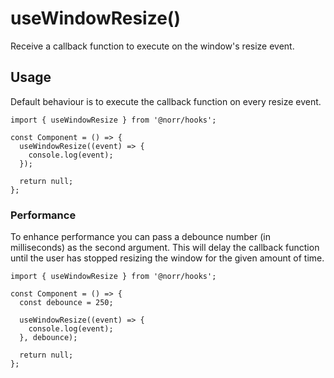 # useWindowResize()

Receive a callback function to execute on the window's resize event.

## Usage

Default behaviour is to execute the callback function on every resize event.

```tsx copy
import { useWindowResize } from '@norr/hooks';

const Component = () => {
  useWindowResize((event) => {
    console.log(event);
  });

  return null;
};
```

### Performance

To enhance performance you can pass a debounce number (in milliseconds) as the
second argument. This will delay the callback function until the user has
stopped resizing the window for the given amount of time.

```tsx copy {4,8}
import { useWindowResize } from '@norr/hooks';

const Component = () => {
  const debounce = 250;

  useWindowResize((event) => {
    console.log(event);
  }, debounce);

  return null;
};
```
